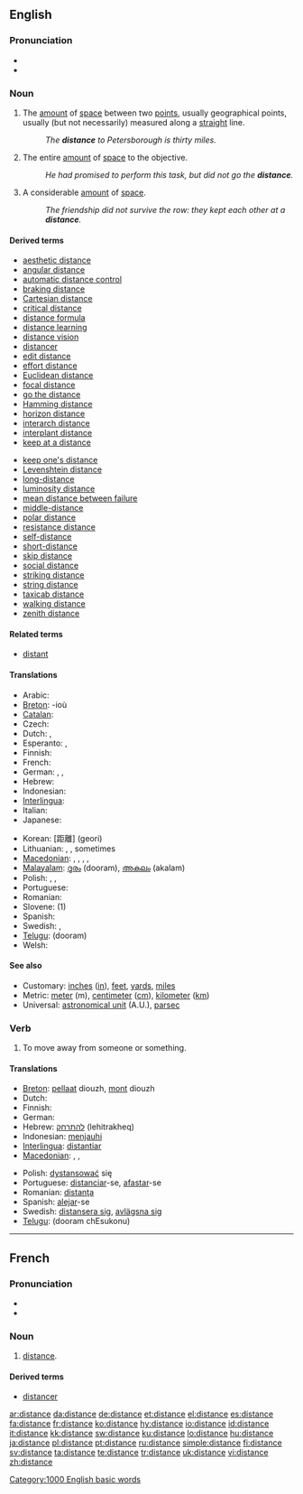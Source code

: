 {{wikipedia|distance}}
==English==

{{rank|try|loved|deal|625|distance|thinking|beginning|unless}}

===Pronunciation===
* {{IPA|/ˈdɪstəns/}}
* {{audio|en-us-distance.ogg|Audio (US)}}

===Noun===
{{en-noun|s|-}}

# {{countable}} The [[amount]] of [[space]] between two [[point]]s, usually geographical points, usually (but not necessarily) measured along a [[straight]] line.
#: ''The '''distance''' to Petersborough is thirty miles.''
# {{context|uncountable|figurative}} The entire [[amount]] of [[space]] to the objective.
#: ''He had promised to perform this task, but did not go the '''distance'''.''
# {{context|uncountable|figurative}} A considerable [[amount]] of [[space]].
#: ''The friendship did not survive the row: they kept each other at a '''distance'''.''

====Derived terms====
{{der-top}}
* [[aesthetic distance]]
* [[angular distance]]
* [[automatic distance control]]
* [[braking distance]]
* [[Cartesian distance]]
* [[critical distance]]
* [[distance formula]]
* [[distance learning]]
* [[distance vision]]
* [[distancer]]
* [[edit distance]]
* [[effort distance]]
* [[Euclidean distance]]
* [[focal distance]]
* [[go the distance]]
* [[Hamming distance]]
* [[horizon distance]]
* [[interarch distance]]
* [[interplant distance]]
* [[keep at a distance]]
{{der-mid}}
* [[keep one's distance]]
* [[Levenshtein distance]]
* [[long-distance]]
* [[luminosity distance]]
* [[mean distance between failure]]
* [[middle-distance]]
* [[polar distance]]
* [[resistance distance]]
* [[self-distance]]
* [[short-distance]]
* [[skip distance]]
* [[social distance]]
* [[striking distance]]
* [[string distance]]
* [[taxicab distance]]
* [[walking distance]]
* [[zenith distance]]
{{der-bottom}}

====Related terms====
* [[distant]]

====Translations====
{{trans-top|amount of space between two points}}
* Arabic: {{t|ar|مَسافة|f|tr=masáafa(t)|sc=Arab}}
* [[Breton]]: {{t|br|pellder|m|xs=Breton}} -ioù {{p}}
* [[Catalan]]: {{t+|ca|distància}}
* Czech: {{t-|cs|vzdálenost|f}}
* Dutch: {{t+|nl|afstand|m}}, {{t+|nl|eind|n}}
* Esperanto: {{t+|eo|distanco|xs=Esperanto}},  {{t-|eo|malproksimo|xs=Esperanto}}
* Finnish: {{t+|fi|etäisyys}}
* French: {{t+|fr|distance|f}}
* German: {{t+|de|Distanz|f}}, {{t+|de|Entfernung|f}}, {{t+|de|Abstand|m}}
* Hebrew: {{t+|he|מרחק|m|tr=merkhaq|sc=Hebr}}
* Indonesian: {{t+|id|jarak|xs=Indonesian}}
* [[Interlingua]]: {{t|ia|distantia|xs=Interlingua}}
* Italian: {{t+|it|distanza|f}}
* Japanese: {{t+|ja|距離|tr=kyori|sc=Jpan}}
{{trans-mid}}
* Korean: {{t+|ko|거리||sc=Hang}} [距離] (geori)
* Lithuanian: {{t+|lt|nuotolis|m|xs=Lithuanian}}, {{t+|lt|atstumas|m|xs=Lithuanian}}, sometimes {{t+|lt|distancija|f|xs=Lithuanian}}
* [[Macedonian]]: {{t|mk|растојание|n|tr=rastojánie|sc=Cyrl|xs=Macedonian}},  {{t|mk|далечина|f|tr=daléčina|sc=Cyrl|xs=Macedonian}}, {{t|mk|оддалеченост|f|tr=oddaléčenost|sc=Cyrl|xs=Macedonian}}, {{t|mk|раздалеченост|f|tr=razdaléčenost|sc=Cyrl|xs=Macedonian}},
* [[Malayalam]]: [[ദൂരം]] (dooram), [[അകലം]] (akalam)
* Polish: {{t+|pl|odległość}}, {{t+|pl|droga|f}}, {{t+|pl|dystans|m}}
* Portuguese: {{t+|pt|distância|f}}
* Romanian: {{t+|ro|distanţă|f}}
* Slovene: {{t+|sl|razdalja|f}} (1)
* Spanish: {{t+|es|distancia|f}}
* Swedish: {{t+|sv|avstånd|n}}, {{t+|sv|distans|c}}
* [[Telugu]]: {{t|te|దూరం|sc=Telu}} (dooram)
* Welsh: {{t|cy|ffordd|f}}
{{trans-bottom}}

====See also====
* Customary: [[inch]]es ([[in]]), [[feet]], [[yard]]s, [[mile]]s
* Metric: [[meter]] (m), [[centimeter]] ([[cm]]), [[kilometer]] ([[km]])
* Universal: [[astronomical unit]] (A.U.), [[parsec]]

===Verb===
{{en-verb|distances|distancing|distanced}}

# To move away from someone or something.

====Translations====
{{trans-top|move away}}
* [[Breton]]: [[pellaat]] diouzh, [[mont]] diouzh
* Dutch: {{t+|nl|verwijderen}}
* Finnish: {{t-|fi|etäännyttää}}
* German: {{t+|de|entfernen}}
* Hebrew: [[להתרחק]] (lehitrakheq)
* Indonesian: [[menjauhi]]
* [[Interlingua]]: [[distantiar]]
* [[Macedonian]]: {{t|mk|се оддалечува|tr=se oddaléčuva|sc=Cyrl|xs=Macedonian}},  {{t|mk|се раздалечува|tr=se razdaléčuva|sc=Cyrl|xs=Macedonian}},  {{t|mk|се дистанцира|tr=se distancíra|sc=Cyrl|xs=Macedonian}}
{{trans-mid}}
* Polish: [[dystansować]] się
* Portuguese: [[distanciar]]-se, [[afastar]]-se
* Romanian: [[distanţa]]
* Spanish: [[alejar]]-se
* Swedish: [[distansera sig]], [[avlägsna sig]]
* [[Telugu]]: {{t|te|దూరం చేసుకొను|sc=Telu}} (dooram chEsukonu)
{{trans-bottom}}

[[Category:1000 English basic words]]

----

==French==

===Pronunciation===
* {{audio|Fr-distance.ogg|audio}}
* {{IPA|/dis'tɔ̃s(ə)/|lang=fr}}

===Noun===
{{fr-noun|f}}

# [[distance]].

====Derived terms====
* [[distancer]]

[[ar:distance]]
[[da:distance]]
[[de:distance]]
[[et:distance]]
[[el:distance]]
[[es:distance]]
[[fa:distance]]
[[fr:distance]]
[[ko:distance]]
[[hy:distance]]
[[io:distance]]
[[id:distance]]
[[it:distance]]
[[kk:distance]]
[[sw:distance]]
[[ku:distance]]
[[lo:distance]]
[[hu:distance]]
[[ja:distance]]
[[pl:distance]]
[[pt:distance]]
[[ru:distance]]
[[simple:distance]]
[[fi:distance]]
[[sv:distance]]
[[ta:distance]]
[[te:distance]]
[[tr:distance]]
[[uk:distance]]
[[vi:distance]]
[[zh:distance]]